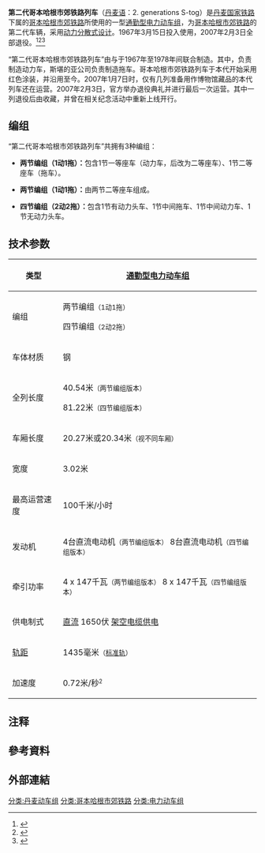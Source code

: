 {{Expand language|da}}
{{Infobox EMU|native_name=2. generations S-tog
|image=DSB S-tog FS 7292 Østerport cropped.jpg
|caption=“第二代哥本哈根市郊铁路列车”在[[东门站_(哥本哈根)|东门站]]，2001年拍摄
|interiorimage=Copenhagen S-train interior 1987.jpg
|interiorcaption=1987年时的“第二代哥本哈根市郊铁路列车”内部|產量=213列
|投入服務日期=1967年3月15日
|退出服務=2007年2月3日
|yearservice=
|軌距=1435
|replaced=[[第一代哥本哈根市郊铁路列车|第一代哥本哈根市郊铁路列车]]
|原產國={{DEN}}
|類型=[[通勤型电力动车组|通勤型电力动车组]]
|manufacturer={{DEN}} {{link-da|弗里奇公司|Frichs}}（动力车）<br>{{DEN}} {{link-da|斯堪的亚公司|Scandia A/S}}（拖车）
|operator=[[丹麦国家铁路|丹麦国家铁路]]
|acceleration=0.72米/秒<small><sup>2</sup></small>
|depots=哥本哈根市郊铁路措斯楚普车厂
|formation=两节编组（1动1拖）<br>四节编组（2动2拖）
|width=3020
|maxspeed=100
|electricsystem=[[直流|直流]] 1650伏 [[架空電纜_(鐵路)|架空电缆供电]]
|牽引力=|engine=4台直流电动机（两节编组版本）<br>8台直流电动机（四节编组版本）|製造年份=1967年—1978年}}
'''第二代哥本哈根市郊铁路列车'''（[[丹麦语|丹麦语]]：2. generations S-tog）是[[丹麦国家铁路|丹麦国家铁路]]下属的[[哥本哈根市郊铁路|哥本哈根市郊铁路]]所使用的一型[[通勤型電力動車組|通勤型电力动车组]]，为[[哥本哈根市郊铁路|哥本哈根市郊铁路]]的第二代车辆{{NoteTag|[[哥本哈根市郊铁路|哥本哈根市郊铁路]]自1934年4月3日开通起至今，一直是全电气化通勤铁路网络。}}，采用[[動力分散式列車|动力分散式设计]]。1967年3月15日投入使用，2007年2月3日全部退役。<ref>{{cite web|title=2. generation af S-tog|url=http://bybane.net/materiel/2generationstog.php|accessdate=2013-11-14|author=|date=2007年8月21日|format=|work=bybane.net|publisher=|language=da}}</ref><ref>{{Cite web|title=DSB S-tog - 2. generation - historie, data, billeder m.v.|url=https://www.jernbanen.dk/s-tog.php?typenr=52&n=dsb-s-tog-2-generation|accessdate=2020-12-26|author=|date=|format=|work=www.jernbanen.dk|publisher=|language=da}}</ref><ref>{{Cite web|title=2. generation af S-tog - Bybane.net|url=http://bybane.net/materiel/2generationstog.php|accessdate=2020-12-26|author=|date=|format=|work=bybane.net|publisher=|language=da}}</ref>

“第二代哥本哈根市郊铁路列车”由{{tsl|da|Frichs|弗里奇公司}}与{{link-da|斯堪的亚公司|Scandia A/S}}于1967年至1978年间联合制造。其中，{{tsl|da|Frichs|弗里奇公司}}负责制造动力车，斯堪的亚公司负责制造拖车。哥本哈根市郊铁路列车于本代开始采用红色涂装，并沿用至今。2007年1月7日时，仅有几列准备用作博物馆藏品的本代列车还在运营。2007年2月3日，官方举办退役典礼并进行最后一次运营。其中一列退役后由{{link-da|丹麦铁路社团|Dansk Jernbane-Klub}}收藏，并曾在相关纪念活动中重新上线开行。

== 编组 ==
“第二代哥本哈根市郊铁路列车”共拥有3种编组：

* '''两节编组（1动1拖）：'''包含1节一等座车（动力车，后改为二等座车）、1节二等座车（拖车）。

* '''两节编组（1动1拖）：'''由两节二等座车组成。

* '''四节编组（2动2拖）：'''包含1节有动力头车、1节中间拖车、1节中间动力车、1节无动力头车。



== 技术参数 ==
{| class="wikitable"
!类型
|[[通勤型電力動車組|通勤型电力动车组]]
|-
!编组
|两节编组<small>（1动1拖）</small>

四节编组<small>（2动2拖）</small>
|-
!车体材质
|钢
|-
!全列长度
|40.54米<small>（两节编组版本）</small>

81.22米<small>（四节编组版本）</small>
|-
!车厢长度
|20.27米或20.34米<small>（视不同车厢）</small>
|-
!宽度
|3.02米
|-
!最高运营速度
|100千米/小时
|-
!发动机
|4台直流电动机<small>（两节编组版本）</small>
8台直流电动机<small>（四节编组版本）</small>
|-
!牵引功率
|4 x 147千瓦<small>（两节编组版本）</small>
8 x 147千瓦<small>（四节编组版本）</small>
|-
!供电制式
|[[直流|直流]] 1650伏 [[架空電纜_(鐵路)|架空电缆供电]]
|-
![[轨距|轨距]]
|1435毫米<small>（[[標準軌|标准轨]]）</small>
|-
!加速度
|0.72米/秒<small><sup>2</sup></small>
|}

== 注释 ==
{{NoteFoot|}}




== 參考資料 ==
{{Reflist|2}}


== 外部連結 ==
{{commonscat}}
[[分类:丹麦动车组|分类:丹麦动车组]]
[[分类:哥本哈根市郊铁路|分类:哥本哈根市郊铁路]]
[[分类:电力动车组|分类:电力动车组]]